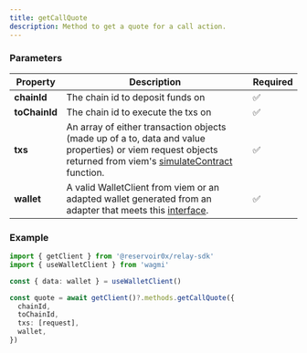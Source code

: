 ```yaml
---
title: getCallQuote
description: Method to get a quote for a call action.
---
```


### Parameters

| Property       | Description                                                                                                                                                                                                                                                                                                                                   | Required |
| -------------- | --------------------------------------------------------------------------------------------------------------------------------------------------------------------------------------------------------------------------------------------------------------------------------------------------------------------------------------------- | -------- |
| **chainId**    | The chain id to deposit funds on                                                                                                                                                                                                                                                                                                              | ✅      |
| **toChainId**  | The chain id to execute the txs on                                                                                                                                                                                                                                                                                                            | ✅      |
| **txs**        | An array of either transaction objects (made up of a to, data and value properties) or viem request objects returned from viem's [simulateContract](https://viem.sh/docs/contract/simulateContract.html#simulatecontract) function.                                                                                                           | ✅      |
| **wallet**     | A valid WalletClient from viem or an adapted wallet generated from an adapter that meets this [interface](https://github.com/reservoirprotocol/relay-sdk/blob/main/packages/sdk/src/types/AdaptedWallet.ts).                                                                                                                                  | ✅      |

### Example

```typescript 
import { getClient } from '@reservoir0x/relay-sdk'
import { useWalletClient } from 'wagmi'

const { data: wallet } = useWalletClient()

const quote = await getClient()?.methods.getCallQuote({
  chainId,
  toChainId,
  txs: [request],
  wallet,
})
```


